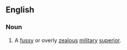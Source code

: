 ==English==

===Noun===
{{infl|en|noun|head=[[bag]] [[of]] [[rations]]}}

# {{idiom|dated|WW I}} A [[fussy]] or overly [[zealous]] [[military]] [[superior]].